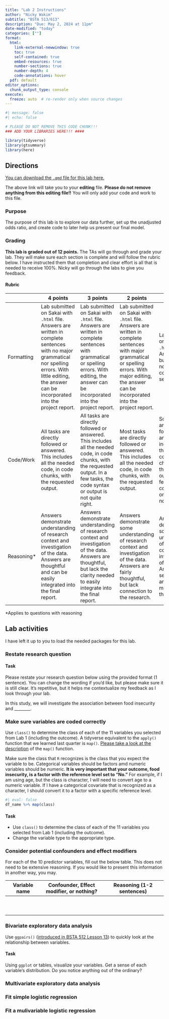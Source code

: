 ```yaml
---
title: "Lab 2 Instructions"
author: "Nicky Wakim"
subtitle: "BSTA 513/613"
description: "Due: May 2, 2024 at 11pm"
date-modified: "today"
categories: [""]
format: 
  html:
    link-external-newwindow: true
    toc: true
    self-contained: true
    embed-resources: true
    number-sections: true
    number-depth: 4
    code-annotations: hover
  pdf: default 
editor_options: 
  chunk_output_type: console
execute:
  freeze: auto  # re-render only when source changes
---
```


```r
#| message: false
#| echo: false

# PLEASE DO NOT REMOVE THIS CODE CHUNK!!!
### ADD YOUR LIBRARIES HERE!!! ####

library(tidyverse)
library(gtsummary)
library(here)
```

## Directions

[You can download the `.qmd` file for this lab here.](https://github.com/nwakim/S2024_BSTA_513/blob/main/project/LastName_FirstInit_Lab_02.qmd)

The above link will take you to your **editing** file. **Please do not remove anything from this editing file!!** You will only add your code and work to this file.

### Purpose

The purpose of this lab is to explore our data further, set up the unadjusted odds ratio, and create code to later help us present our final model.

### Grading

**This lab is graded out of 12 points.** The TAs will go through and grade your lab. They will make sure each section is complete and will follow the rubric below. I have instructed them that completion and clear effort is all that is needed to receive 100%. Nicky will go through the labs to give you feedback.

#### Rubric

|             | 4 points                                                                                                                                                                                                        | 3 points                                                                                                                                                                                       | 2 points                                                                                                                                                                                                   | 1 point                                                                                                                                                                                  | 0 points                                                                                                               |
|------------|------------|------------|------------|------------|------------|
| Formatting  | Lab submitted on Sakai with `.html` file. Answers are written in complete sentences with no major grammatical nor spelling errors. With little editing, the answer can be incorporated into the project report. | Lab submitted on Sakai with `.html` file. Answers are written in complete sentences with grammatical or spelling errors. With editing, the answer can be incorporated into the project report. | Lab submitted on Sakai with `.html` file. Answers are written in complete sentences with major grammatical or spelling errors. With major editing, the answer can be incorporated into the project report. | Lab submitted on Sakai with `.html` file. Answers are bulletted or do not use complete sentences.                                                                                        | Lab *not* submitted on Sakai with `.html` file.                                                                        |
| Code/Work   | All tasks are directly followed or answered. This includes all the needed code, in code chunks, with the requested output.                                                                                      | All tasks are directly followed or answered. This includes all the needed code, in code chunks, with the requested output. In a few tasks, the code syntax or output is not quite right.       | Most tasks are directly followed or answered. This includes all the needed code, in code chunks, with the requested output.                                                                                | Some tasks are directly followed or answered.This includes all the needed code, in code chunks, with the requested output. In a few tasks, the code syntax or output is not quite right. | More than a quarter of the tasks are not completed properly.                                                           |
| Reasoning\* | Answers demonstrate understanding of research context and investigation of the data. Answers are thoughtful and can be easily integrated into the final report.                                                 | Answers demonstrate understanding of research context and investigation of the data. Answers are thoughtful, but lack the clarity needed to easily integrate into the final report.            | Answers demonstrate some understanding of research context and investigation of the data. Answers are fairly thoughtful, but lack connection to the research.                                              | Answers demonstrate some understanding of research context and investigation of the data. Answers seem rushed and with minimal thought.                                                  | Answers lack understanding of research context and investigation of the data. Answers seem rushed and without thought. |

\*Applies to questions with reasoning

## Lab activities

::: callout-note
I have left it up to you to load the needed packages for this lab.
:::

### Restate research question

::: callout-important
#### Task

Please restate your research question below using the provided format (1 sentence). You can change the wording if you'd like, but please make sure it is still clear. It’s repetitive, but it helps me contextualize my feedback as I look through your lab.
:::

In this study, we will investigate the association between food insecurity and ________. 


### Make sure variables are coded correctly

Use `class()` to determine the class of each of the 11 variables you selected from Lab 1 (including the outcome). A tidyverse equivalent to the `apply()` function that we learned last quarter is `map()`. [Please take a look at the description](https://purrr.tidyverse.org/reference/map.html) of the `map()` function. 

Make sure the class that `R` recognizes is the class that you expect the variable to be. Categorical variables should be factors amd numeric variables should be numeric. **It is very important that your outcome, food insecurity, is a factor with the reference level set to "No."** For example, if I am using age, but the class is character, I will need to convert age to a numeric variable. If I have a categorical covariate that is recognized as a character, I should convert it to a factor with a specific reference level. 

```r
#| eval: false
df_name %>% map(class)
```

::: callout-important
#### Task

-   Use `class()` to determine the class of each of the 11 variables you selected from Lab 1 (including the outcome).
-   Change the variable type to the appropriate type.
:::

### Consider potential confounders and effect modifiers

For each of the 10 predictor variables, fill out the below table. This does not need to be extensive reasoning. If you would like to present this information in another way, you may. 

| Variable name | Confounder, Effect modifier, or nothing? | Reasoning (1-2 sentences) |
|-----------------|-----------------------------|-----------------------------|
|               |                                          |                           |
|               |                                          |                           |
|               |                                          |                           |
|               |                                          |                           |
|               |                                          |                           |
|               |                                          |                           |
|               |                                          |                           |
|               |                                          |                           |
|               |                                          |                           |
|               |                                          |                           |

### Bivariate exploratory data analysis

Use `ggpairs()` ([introduced in BSTA 512 Lesson 13](https://nwakim.github.io/W2024_BSTA_512/slides/13_Purposeful_Selection.html#/pre-step-step-1-explore-simple-relationships-and-assumptions)) to quickly look at the relationship between variables.

::: callout-important
#### Task

Using `ggplot` or tables, visualize your variables. Get a sense of each variable's distribution. Do you notice anything out of the ordinary?
:::

### Multivariate exploratory data analysis

### Fit simple logistic regression

### Fit a mulivariable logistic regression

